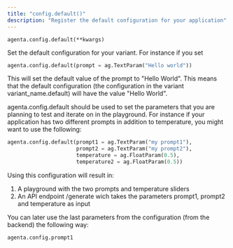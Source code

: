 ```yaml
---
title: "config.default()"
description: "Register the default configuration for your application"
---
```


`agenta.config.default(**kwargs)`

Set the default configuration for your variant. For instance if you set 

```python
agenta.config.default(prompt = ag.TextParam("Hello world"))
```

This will set the default value of the prompt to "Hello World". This means that the default configuration (the configuration in the variant variant_name.default) will have the value "Hello World".

agenta.config.default should be used to set the parameters that you are planning to test and iterate on in the playground. For instance if your application has two different prompts in addition to temperature, you might want to use the following:

```python
agenta.config.default(prompt1 = ag.TextParam("my prompt1"),
                      prompt2 = ag.TextParam("my prompt2"),
                      temperature = ag.FloatParam(0.5),
                      temperature2 = ag.FloatParam(0.5))
```

Using this configuration will result in:

1. A playground with the two prompts and temperature sliders
2. An API endpoint /generate wich takes the parameters prompt1, prompt2 and temperature as input

You can later use the last parameters from the configuration (from the backend) the following way:
    
```python
agenta.config.prompt1
```
